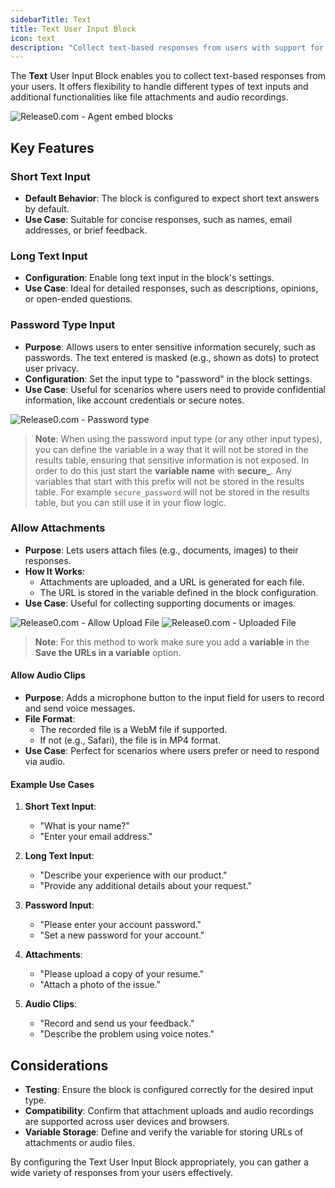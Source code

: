 ```yaml
---
sidebarTitle: Text
title: Text User Input Block
icon: text
description: "Collect text-based responses from users with support for short text, long-form answers, and additional input types."
---
```


The **Text** User Input Block enables you to collect text-based responses from your users. It offers flexibility to handle different types of text inputs and additional functionalities like file attachments and audio recordings.

<Frame style={{ maxWidth: '600px' }}>
  <img src="/images/blocks/inputs/text-input.png" alt="Release0.com - Agent embed blocks" />
</Frame>

## Key Features

### Short Text Input
- **Default Behavior**: The block is configured to expect short text answers by default.  
- **Use Case**: Suitable for concise responses, such as names, email addresses, or brief feedback.

### Long Text Input
- **Configuration**: Enable long text input in the block's settings.  
- **Use Case**: Ideal for detailed responses, such as descriptions, opinions, or open-ended questions.

### Password Type Input
- **Purpose**: Allows users to enter sensitive information securely, such as passwords. The text entered is masked (e.g., shown as dots) to protect user privacy.
- **Configuration**: Set the input type to "password" in the block settings.
- **Use Case**: Useful for scenarios where users need to provide confidential information, like account credentials or secure notes.

<Frame style={{ maxWidth: '600px' }}>
  <img src="/images/blocks/inputs/password-type.png" alt="Release0.com - Password type" />
</Frame>

> **Note**: When using the password input type (or any other input types), you can define the variable in a way that it will not be stored in the results table, ensuring that sensitive information is not exposed. In order to do this just start the **variable name** with **secure_**. Any variables that start with this prefix will not be stored in the results table. For example `secure_password` will not be stored in the results table, but you can still use it in your flow logic.

### Allow Attachments
- **Purpose**: Lets users attach files (e.g., documents, images) to their responses.  
- **How It Works**:  
  - Attachments are uploaded, and a URL is generated for each file.  
  - The URL is stored in the variable defined in the block configuration.  
- **Use Case**: Useful for collecting supporting documents or images.
 
<Frame style={{ maxWidth: '600px' }}>
  <img src="/images/blocks/inputs/allow-upload.png" alt="Release0.com - Allow Upload File" />
</Frame>



<Frame style={{ maxWidth: '600px' }}>
  <img src="/images/blocks/inputs/file-uploaded-sample.png" alt="Release0.com - Uploaded File" />
</Frame>


> **Note**: For this method to work make sure you add a **variable** in the **Save the URLs in a variable** option.

#### Allow Audio Clips
- **Purpose**: Adds a microphone button to the input field for users to record and send voice messages.  
- **File Format**:  
  - The recorded file is a WebM file if supported.  
  - If not (e.g., Safari), the file is in MP4 format.  
- **Use Case**: Perfect for scenarios where users prefer or need to respond via audio.

#### Example Use Cases

1. **Short Text Input**:  
   - "What is your name?"  
   - "Enter your email address."

2. **Long Text Input**:  
   - "Describe your experience with our product."  
   - "Provide any additional details about your request."

3. **Password Input**:
    - "Please enter your account password."  
    - "Set a new password for your account."

4. **Attachments**:  
   - "Please upload a copy of your resume."  
   - "Attach a photo of the issue."

5. **Audio Clips**:  
   - "Record and send us your feedback."  
   - "Describe the problem using voice notes."

## Considerations

- **Testing**: Ensure the block is configured correctly for the desired input type.  
- **Compatibility**: Confirm that attachment uploads and audio recordings are supported across user devices and browsers.  
- **Variable Storage**: Define and verify the variable for storing URLs of attachments or audio files.

By configuring the Text User Input Block appropriately, you can gather a wide variety of responses from your users effectively.
